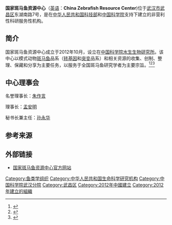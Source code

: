 '''国家斑马鱼资源中心'''（[[英语|英语]]：'''China Zebrafish Resource Center''')位于[[武汉市|武汉市]][[武昌区|武昌区]]东湖南路7号，是在[[中华人民共和国科技部|中华人民共和国科技部]]和[[中国科学院|中国科学院]]支持下建立的非营利性科研服务性机构。

== 简介 == 
国家斑马鱼资源中心成立于2012年10月，设立在[[中国科学院水生生物研究所|中国科学院水生生物研究所]]。该中心以模式动物[[斑马鱼|斑马鱼]]品系（[[转基因|转基因]]和[[突变|突变]]品系）和相关资源的收集、创制、整理、保藏和分享为主要任务，以服务于全国斑马鱼研究学者为主要宗旨。<ref>{{Cite web |url=http://www.chinadaily.com.cn/hqgj/jryw/2012-10-11/content_7206531.html |title=国家斑马鱼资源中心揭牌 |accessdate=2014-12-14 |archive-date=2015-09-24 |archive-url=https://web.archive.org/web/20150924122941/http://www.chinadaily.com.cn/hqgj/jryw/2012-10-11/content_7206531.html |dead-url=no }}</ref><ref>{{Cite web |url=http://www.cas.cn/xw/yxdt/201210/t20121011_3657713.shtml |title=水生所举行国家斑马鱼资源中心揭牌仪式 |accessdate=2014-12-14 |archive-date=2014-12-14 |archive-url=https://web.archive.org/web/20141214075256/http://www.cas.cn/xw/yxdt/201210/t20121011_3657713.shtml |dead-url=no }}</ref><ref>{{Cite web |url=http://www.bioon.com/organization/institute/531354.shtml |title=国家斑马鱼资源中心 在中科院水生所挂牌 |access-date=2014-12-14 |archive-url=https://web.archive.org/web/20150923190350/http://www.bioon.com/organization/institute/531354.shtml |archive-date=2015-09-23 |dead-url=yes }}</ref>

== 中心理事会 == 
名誉理事长：[[朱作言|朱作言]]

理事长：[[孟安明|孟安明]]

秘书长兼主任：[[孙永华|孙永华]]

== 参考来源 ==
{{reflist}}

== 外部链接 ==
*[http://zfish.cn 国家斑马鱼资源中心官方网站]{{Wayback|url=http://zfish.cn/ |date=20200813071843 }}

{{模式生物}}

[[Category:鱼类学组织|Category:鱼类学组织]]
[[Category:中华人民共和国生命科学研究机构|Category:中华人民共和国生命科学研究机构]]
[[Category:中国科学院武汉分院|Category:中国科学院武汉分院]]
[[Category:武昌区|Category:武昌区]]
[[Category:2012年中國建立|Category:2012年中國建立]]
[[Category:2012年建立的組織|Category:2012年建立的組織]]